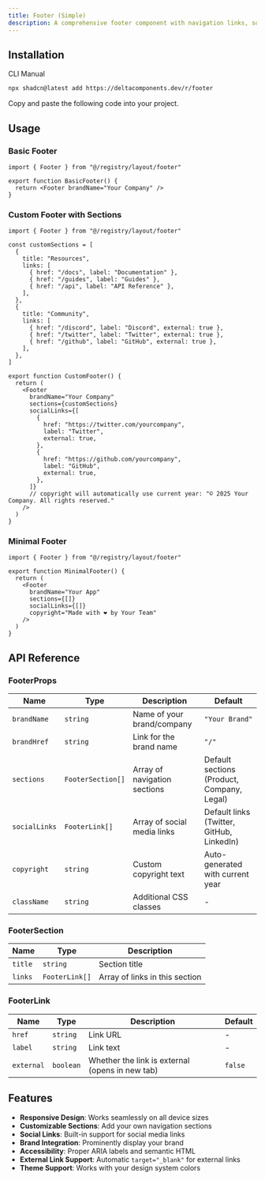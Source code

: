 ```yaml
---
title: Footer (Simple)
description: A comprehensive footer component with navigation links, social links, and branding section. Perfect for website layouts.
---
```


<ComponentPreview name="footer-demo" />

## Installation

<Tabs defaultValue="cli">

<TabsList>
  <TabsTrigger value="cli">CLI</TabsTrigger>
  <TabsTrigger value="manual">Manual</TabsTrigger>
</TabsList>

<TabsContent value="cli">

```bash
npx shadcn@latest add https://deltacomponents.dev/r/footer
```

</TabsContent>

<TabsContent value="manual">

<Steps>

<Step>Copy and paste the following code into your project.</Step>

<ComponentSource name="footer" />

</Steps>

</TabsContent>

</Tabs>

## Usage

### Basic Footer

```tsx
import { Footer } from "@/registry/layout/footer"

export function BasicFooter() {
  return <Footer brandName="Your Company" />
}
```

### Custom Footer with Sections

```tsx
import { Footer } from "@/registry/layout/footer"

const customSections = [
  {
    title: "Resources",
    links: [
      { href: "/docs", label: "Documentation" },
      { href: "/guides", label: "Guides" },
      { href: "/api", label: "API Reference" },
    ],
  },
  {
    title: "Community",
    links: [
      { href: "/discord", label: "Discord", external: true },
      { href: "/twitter", label: "Twitter", external: true },
      { href: "/github", label: "GitHub", external: true },
    ],
  },
]

export function CustomFooter() {
  return (
    <Footer
      brandName="Your Company"
      sections={customSections}
      socialLinks={[
        {
          href: "https://twitter.com/yourcompany",
          label: "Twitter",
          external: true,
        },
        {
          href: "https://github.com/yourcompany",
          label: "GitHub",
          external: true,
        },
      ]}
      // copyright will automatically use current year: "© 2025 Your Company. All rights reserved."
    />
  )
}
```

### Minimal Footer

```tsx
import { Footer } from "@/registry/layout/footer"

export function MinimalFooter() {
  return (
    <Footer
      brandName="Your App"
      sections={[]}
      socialLinks={[]}
      copyright="Made with ❤️ by Your Team"
    />
  )
}
```

## API Reference

### FooterProps

| Name          | Type              | Description                  | Default                                    |
| ------------- | ----------------- | ---------------------------- | ------------------------------------------ |
| `brandName`   | `string`          | Name of your brand/company   | `"Your Brand"`                             |
| `brandHref`   | `string`          | Link for the brand name      | `"/"`                                      |
| `sections`    | `FooterSection[]` | Array of navigation sections | Default sections (Product, Company, Legal) |
| `socialLinks` | `FooterLink[]`    | Array of social media links  | Default links (Twitter, GitHub, LinkedIn)  |
| `copyright`   | `string`          | Custom copyright text        | Auto-generated with current year           |
| `className`   | `string`          | Additional CSS classes       | -                                          |

### FooterSection

| Name    | Type           | Description                    |
| ------- | -------------- | ------------------------------ |
| `title` | `string`       | Section title                  |
| `links` | `FooterLink[]` | Array of links in this section |

### FooterLink

| Name       | Type      | Description                                     | Default |
| ---------- | --------- | ----------------------------------------------- | ------- |
| `href`     | `string`  | Link URL                                        | -       |
| `label`    | `string`  | Link text                                       | -       |
| `external` | `boolean` | Whether the link is external (opens in new tab) | `false` |

## Features

- **Responsive Design**: Works seamlessly on all device sizes
- **Customizable Sections**: Add your own navigation sections
- **Social Links**: Built-in support for social media links
- **Brand Integration**: Prominently display your brand
- **Accessibility**: Proper ARIA labels and semantic HTML
- **External Link Support**: Automatic `target="_blank"` for external links
- **Theme Support**: Works with your design system colors
